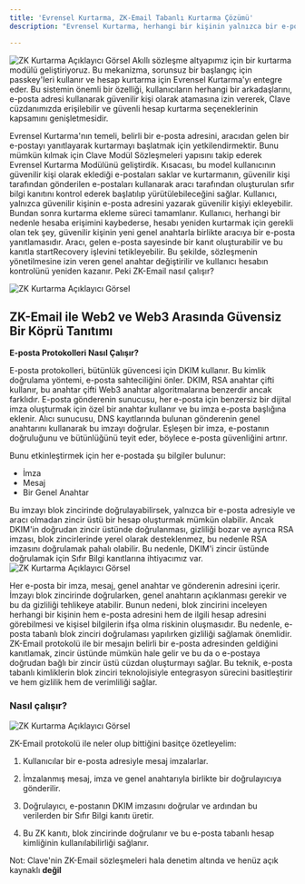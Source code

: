 ```yaml
---
title: 'Evrensel Kurtarma, ZK-Email Tabanlı Kurtarma Çözümü'
description: "Evrensel Kurtarma, herhangi bir kişinin yalnızca bir e-posta hesabı kullanarak bir güvenilir kişi olarak hareket etmesine izin vererek Sosyal Kurtarma'yı geliştirir. ZK-Email ile desteklenen bu çözüm, zincir dışı bir cüzdan gerektirmeden güvenli ve özel hesap kurtarma sağlar. Bu yenilikçi çözüm, geleneksel yöntemlerin sınırlamalarını gidererek güvenli hesap kurtarmayı daha geniş bir kitle için erişilebilir hale getirir."

---
```



![ZK Kurtarma Açıklayıcı Görsel](./images/recoverypic4.png)
Akıllı sözleşme altyapımız için bir kurtarma modülü geliştiriyoruz. Bu mekanizma, sorunsuz bir başlangıç için passkey'leri kullanır ve hesap kurtarma için Evrensel Kurtarma'yı entegre eder. Bu sistemin önemli bir özelliği, kullanıcıların herhangi bir arkadaşlarını, e-posta adresi kullanarak güvenilir kişi olarak atamasına izin vererek, Clave cüzdanımızda erişilebilir ve güvenli hesap kurtarma seçeneklerinin kapsamını genişletmesidir.

Evrensel Kurtarma'nın temeli, belirli bir e-posta adresini, aracıdan gelen bir e-postayı yanıtlayarak kurtarmayı başlatmak için yetkilendirmektir. Bunu mümkün kılmak için Clave Modül Sözleşmeleri yapısını takip ederek Evrensel Kurtarma Modülünü geliştirdik. Kısacası, bu model kullanıcının güvenilir kişi olarak eklediği e-postaları saklar ve kurtarmanın, güvenilir kişi tarafından gönderilen e-postaları kullanarak aracı tarafından oluşturulan sıfır bilgi kanıtını kontrol ederek başlatılıp yürütülebileceğini sağlar. Kullanıcı, yalnızca güvenilir kişinin e-posta adresini yazarak güvenilir kişiyi ekleyebilir. Bundan sonra kurtarma ekleme süreci tamamlanır. Kullanıcı, herhangi bir nedenle hesaba erişimini kaybederse, hesabı yeniden kurtarmak için gerekli olan tek şey, güvenilir kişinin yeni genel anahtarla birlikte aracıya bir e-posta yanıtlamasıdır. Aracı, gelen e-posta sayesinde bir kanıt oluşturabilir ve bu kanıtla startRecovery işlevini tetikleyebilir. Bu şekilde, sözleşmenin yönetilmesine izin veren genel anahtar değiştirilir ve kullanıcı hesabın kontrolünü yeniden kazanır. Peki ZK-Email nasıl çalışır?

![ZK Kurtarma Açıklayıcı Görsel](./images/recoverypic5.png)

## ZK-Email ile Web2 ve Web3 Arasında Güvensiz Bir Köprü Tanıtımı

**E-posta Protokolleri Nasıl Çalışır?**

E-posta protokolleri, bütünlük güvencesi için DKIM kullanır. Bu kimlik doğrulama yöntemi, e-posta sahteciliğini önler. DKIM, RSA anahtar çifti kullanır, bu anahtar çifti Web3 anahtar algoritmalarına benzerdir ancak farklıdır. E-posta gönderenin sunucusu, her e-posta için benzersiz bir dijital imza oluşturmak için özel bir anahtar kullanır ve bu imza e-posta başlığına eklenir. Alıcı sunucusu, DNS kayıtlarında bulunan gönderenin genel anahtarını kullanarak bu imzayı doğrular. Eşleşen bir imza, e-postanın doğruluğunu ve bütünlüğünü teyit eder, böylece e-posta güvenliğini artırır.

Bunu etkinleştirmek için her e-postada şu bilgiler bulunur:

- İmza
- Mesaj
- Bir Genel Anahtar

Bu imzayı blok zincirinde doğrulayabilirsek, yalnızca bir e-posta adresiyle ve aracı olmadan zincir üstü bir hesap oluşturmak mümkün olabilir. Ancak DKIM'in doğrudan zincir üstünde doğrulanması, gizliliği bozar ve ayrıca RSA imzası, blok zincirlerinde yerel olarak desteklenmez, bu nedenle RSA imzasını doğrulamak pahalı olabilir. Bu nedenle, DKIM'i zincir üstünde doğrulamak için Sıfır Bilgi kanıtlarına ihtiyacımız var.
![ZK Kurtarma Açıklayıcı Görsel](./images/recoverypic6.png)

Her e-posta bir imza, mesaj, genel anahtar ve gönderenin adresini içerir. İmzayı blok zincirinde doğrularken, genel anahtarın açıklanması gerekir ve bu da gizliliği tehlikeye atabilir. Bunun nedeni, blok zincirini inceleyen herhangi bir kişinin hem e-posta adresini hem de ilgili hesap adresini görebilmesi ve kişisel bilgilerin ifşa olma riskinin oluşmasıdır. Bu nedenle, e-posta tabanlı blok zinciri doğrulaması yapılırken gizliliği sağlamak önemlidir. ZK-Email protokolü ile bir mesajın belirli bir e-posta adresinden geldiğini kanıtlamak, zincir üstünde mümkün hale gelir ve bu da o e-postaya doğrudan bağlı bir zincir üstü cüzdan oluşturmayı sağlar. Bu teknik, e-posta tabanlı kimliklerin blok zinciri teknolojisiyle entegrasyon sürecini basitleştirir ve hem gizlilik hem de verimliliği sağlar.

### Nasıl çalışır?
![ZK Kurtarma Açıklayıcı Görsel](./images/recoverypic7.png)

ZK-Email protokolü ile neler olup bittiğini basitçe özetleyelim:

1. Kullanıcılar bir e-posta adresiyle mesaj imzalarlar.

2. İmzalanmış mesaj, imza ve genel anahtarıyla birlikte bir doğrulayıcıya gönderilir.

3. Doğrulayıcı, e-postanın DKIM imzasını doğrular ve ardından bu verilerden bir Sıfır Bilgi kanıtı üretir.

4. Bu ZK kanıtı, blok zincirinde doğrulanır ve bu e-posta tabanlı hesap kimliğinin kullanılabilirliği sağlanır.

Not: Clave'nin ZK-Email sözleşmeleri hala denetim altında ve henüz açık kaynaklı **değil**

